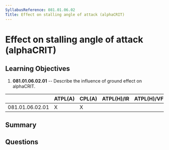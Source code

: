 ```yaml
---
SyllabusReference: 081.01.06.02
Title: Effect on stalling angle of attack (alphaCRIT)
---
```


# Effect on stalling angle of attack (alphaCRIT)

## Learning Objectives

1.  **081.01.06.02.01** -- Describe the influence of ground effect on alphaCRIT.

|                 | ATPL(A) | CPL(A) | ATPL(H)/IR | ATPL(H)/VFR | CPL(H) | IR | CBIR(A) |
| --------------- | ------- | ------ | ---------- | ----------- | ------ | -- | ------- |
| 081.01.06.02.01 | X       | X      |            |             |        |    |         |

## Summary

## Questions
